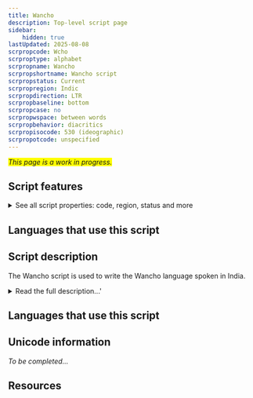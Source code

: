 ```yaml
---
title: Wancho
description: Top-level script page
sidebar:
    hidden: true
lastUpdated: 2025-08-08
scrpropcode: Wcho
scrproptype: alphabet
scrpropname: Wancho
scrpropshortname: Wancho script
scrpropstatus: Current
scrpropregion: Indic
scrpropdirection: LTR
scrpropbaseline: bottom
scrpropcase: no
scrpropwspace: between words
scrpropbehavior: diacritics
scrpropisocode: 530 (ideographic)
scrpropotcode: unspecified
---
```


<span style='background-color:yellow'>_This page is a work in progress._</span>


## Script features

<details>
<summary> See all script properties: code, region, status and more</summary>
<ScriptInfo />
</details>

## Languages that use this script

<WsList script='Wcho' wsMax='5' />

## Script description

The Wancho script is used to write the Wancho language spoken in India.

<details>
<summary>Read the full description...'</summary>It is a simple alphabetic script comprised of letters which represent both consonants and vowels. There are no conjunct characters. Diacritical marks are used on vowel letters to indicate tone. The Wancho script has its own set of digits. Punctuation marks such as comma, full stop and question mark, are commonly used. 

The Wancho script was developed between 2001 and 2012 by Mr Banwang Losu. A font has been created for it and one book has been published using the script.
</details>

## Languages that use this script

<WsList script='Wcho' wsMax='5' />

## Unicode information

_To be completed..._

## Resources

<ScriptResources detailSummary='seemore' />


